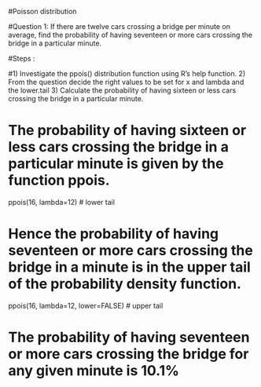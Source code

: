 #Poisson distribution

#Question 1: If there are twelve cars crossing a bridge per minute on average, find the probability of having seventeen or more cars crossing the bridge in a particular minute.  

#Steps : 

#1) Investigate the ppois() distribution function using R's help function. 2) From the question decide the right values to be set for x and lambda and the lower.tail 3) Calculate the probability of having sixteen or less cars crossing the bridge in a particular minute. 

# The probability of having sixteen or less cars crossing the bridge in a particular minute is given by the function ppois. 
ppois(16, lambda=12)   # lower tail 

# Hence the probability of having seventeen or more cars crossing the bridge in a minute is in the upper tail of the probability density function. 
ppois(16, lambda=12, lower=FALSE)   # upper tail 

# The probability of having seventeen or more cars crossing the bridge for any given minute is 10.1%
